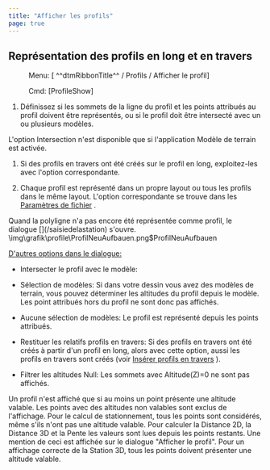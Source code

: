 ```yaml
---
title: "Afficher les profils"
page: true
---
```

## Repr&#233;sentation des profils en long et en travers
 <Menu> Menu: [ ^^dtmRibbonTitle^^ / Profils / Afficher le profil] </Menu> 
 <Menu> Cmd: [ProfileShow] </Menu> 


1. D&#233;finissez si les sommets de la ligne du profil et les points attribu&#233;s au profil doivent &#234;tre repr&#233;sent&#233;s, ou si le profil doit &#234;tre intersect&#233; avec un ou plusieurs mod&#232;les.



<Warning>
L&#39;option Intersection n&#39;est disponible que si l&#39;application  <Italic> Mod&#232;le de terrain </Italic>  est activ&#233;e.
</Warning>


1. Si des profils en travers ont &#233;t&#233; cr&#233;&#233;s sur le profil en long, exploitez-les avec l&#39;option correspondante.

2. Chaque profil est repr&#233;sent&#233; dans un propre layout ou tous les profils dans le m&#234;me layout. L&#39;option correspondante se trouve dans les 
[Param&#232;tres de fichier](../datei/datei-einstellungen17)
.




<Success>
Quand la polyligne n&#39;a pas encore &#233;t&#233; repr&#233;sent&#233;e comme profil, le dialogue [](/saisiedelastation)
 s&#39;ouvre.
</Success><Image>\img\grafik\profile\ProfilNeuAufbauen.png$ProfilNeuAufbauen</Image>

 <U>  <Bold> D&#39;autres options dans le dialogue: </Bold>  </U>  
	  

- <Bold> Intersecter le profil avec le mod&#232;le: </Bold> 
- <Bold> S&#233;lection de mod&#232;les: </Bold>  Si dans votre dessin vous avez des mod&#232;les de terrain, vous pouvez d&#233;terminer les altitudes du profil depuis le mod&#232;le. Les point attribu&#233;s hors du profil ne sont donc pas affich&#233;s.

- <Bold> Aucune s&#233;lection de mod&#232;les: </Bold>  Le profil est repr&#233;sent&#233; depuis les points attribu&#233;s.



- <Bold> Restituer les relatifs profils en travers: </Bold>  Si des profils en travers ont &#233;t&#233; cr&#233;&#233;s &#224; partir d&#39;un profil en long, alors avec cette option, aussi les profils en travers sont cr&#233;&#233;s (voir 
[Ins&#233;rer profils en travers](../profile/querprofilspureneinfuegen)
).

- <Bold> Filtrer les altitudes Null: </Bold>  Les sommets avec Altitude(Z)=0 ne sont pas affich&#233;s.




<Success>
Un profil n&#39;est affich&#233; que si au moins un point pr&#233;sente une altitude valable. Les points avec des altitudes non valables sont exclus de l&#39;affichage. Pour le calcul de stationnement, tous les points sont consid&#233;r&#233;s, m&#234;me s&#39;ils n&#39;ont pas une altitude valable. Pour calculer la Distance 2D, la Distance 3D et la Pente les valeurs sont lues depuis les points restants.
Une mention de ceci est affich&#233;e sur le dialogue &quot;Afficher le profil&quot;.
</Success>

<Success>
Pour un affichage correcte de la Station 3D, tous les points doivent pr&#233;senter une altitude valable. 
</Success>
